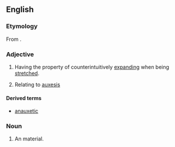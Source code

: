 ==English==

===Etymology===
From {{der|en|grc|αὐξητικός||growing, promoting growth, productive}}.

===Adjective===
{{en-adj}}

# {{lb|en|chemistry}} Having the property of counterintuitively [[expand]]ing when being [[stretch]]ed.
# {{lb|en|pathology}} Relating to [[auxesis]]

====Derived terms====
* [[anauxetic]]

===Noun===
{{en-noun}}

# An {{l|en|auxetic}} material.